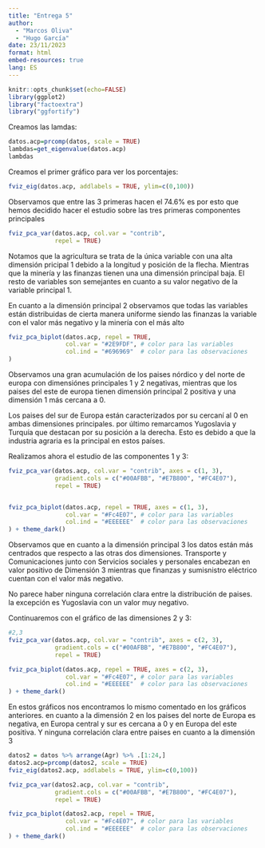 ```yaml
---
title: "Entrega 5"
author:
  - "Marcos Oliva"
  - "Hugo García"
date: 23/11/2023
format: html
embed-resources: true
lang: ES
---
```


```r
knitr::opts_chunk$set(echo=FALSE)
library(ggplot2)
library("factoextra")
library("ggfortify")
```

Creamos las lamdas:

```r
datos.acp=prcomp(datos, scale = TRUE)
lambdas=get_eigenvalue(datos.acp)
lambdas
```

Creamos el primer gráfico para ver los porcentajes:

```r
fviz_eig(datos.acp, addlabels = TRUE, ylim=c(0,100))
```

Observamos que entre las 3 primeras hacen el 74.6% es por esto que hemos decidido hacer el estudio sobre las tres primeras componentes principales

```r
fviz_pca_var(datos.acp, col.var = "contrib",
             repel = TRUE) 
```

Notamos que la agricultura se trata de la única variable con una alta dimensión pricipal 1 debido a la longitud y posición de la flecha. Mientras que la minería y las finanzas tienen una una dimensión principal baja. El resto de variables son semejantes en cuanto a su valor negativo de la variable principal 1.

En cuanto a la dimensión principal 2 observamos que todas las variables están distribuidas de cierta manera uniforme siendo las finanzas la variable con el valor más negativo y la minería con el más alto

```r
fviz_pca_biplot(datos.acp, repel = TRUE,
                col.var = "#2E9FDF", # color para las variables
                col.ind = "#696969"  # color para las observaciones
)
```

Observamos una gran acumulación de los paises nórdico y del norte de europa con dimensiónes principales 1 y 2 negativas, mientras que los paises del este de europa tienen dimensión principal 2 positiva y una dimensión 1 más cercana a 0.

Los paises del sur de Europa están caracterizados por su cercaní al 0 en ambas dimensiones principales. por último remarcamos Yugoslavia y Turquía que destacan por su posición a la derecha. Esto es debido a que la industria agraria es la principal en estos países.

Realizamos ahora el estudio de las componentes 1 y 3:

```r
fviz_pca_var(datos.acp, col.var = "contrib", axes = c(1, 3),
             gradient.cols = c("#00AFBB", "#E7B800", "#FC4E07"),
             repel = TRUE)


fviz_pca_biplot(datos.acp, repel = TRUE, axes = c(1, 3),
                col.var = "#Fc4E07", # color para las variables
                col.ind = "#EEEEEE"  # color para las observaciones
) + theme_dark()

```

Observamos que en cuanto a la dimensión principal 3 los datos están más centrados que respecto a las otras dos dimensiones. Transporte y Comunicaciones junto con Servicios sociales y personales encabezan en valor positivo de Dimensión 3 mientras que finanzas y sumisnistro eléctrico cuentan con el valor más negativo.

No parece haber ninguna correlación clara entre la distribución de paises. la excepción es Yugoslavia con un valor muy negativo.

Continuaremos con el gráfico de las dimensiones 2 y 3:

```r
#2,3
fviz_pca_var(datos.acp, col.var = "contrib", axes = c(2, 3),
             gradient.cols = c("#00AFBB", "#E7B800", "#FC4E07"),
             repel = TRUE)

fviz_pca_biplot(datos.acp, repel = TRUE, axes = c(2, 3),
                col.var = "#Fc4E07", # color para las variables
                col.ind = "#EEEEEE"  # color para las observaciones
) + theme_dark()


```

En estos gráficos nos encontramos lo mismo comentado en los gráficos anteriores. en cuanto a la dimensión 2 en los paises del norte de Europa es negativa, en Europa central y sur es cercana a 0 y en Europa del este positiva. Y ninguna correlación clara entre paises en cuanto a la dimensión 3

```r
datos2 = datos %>% arrange(Agr) %>% .[1:24,]
datos2.acp=prcomp(datos2, scale = TRUE)
fviz_eig(datos2.acp, addlabels = TRUE, ylim=c(0,100))

fviz_pca_var(datos2.acp, col.var = "contrib",
             gradient.cols = c("#00AFBB", "#E7B800", "#FC4E07"),
             repel = TRUE)

fviz_pca_biplot(datos2.acp, repel = TRUE,
                col.var = "#Fc4E07", # color para las variables
                col.ind = "#EEEEEE"  # color para las observaciones
) + theme_dark()
```
